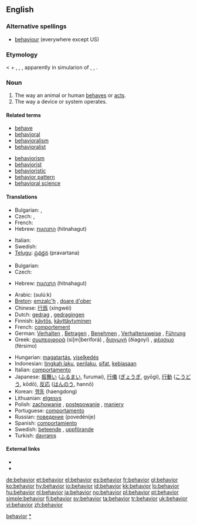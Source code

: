 {{also|behaviour}}<!--If you edit this entry, please also edit [[behaviour]] to ensure these two entries remain synchronized.-->[[Category:Synchronized entries|behavior]]
==English==

===Alternative spellings===
* [[behaviour]] (everywhere except US)

===Etymology===
< {{term|behave}} + {{term|-oure}}, {{term|-iour}}, {{term|-ior}}, apparently in simularion of {{term|havior}}, {{term|haviour}}, {{term|havour}}.

===Noun===
{{en-noun|s|-}}  {{US}}

# The way an animal or human [[behave]]s or [[act]]s.
# The way a device or system operates.

====Related terms====
{{rel-top|the actions of organisms}}
* [[behave]]
* [[behavioral]]
* [[behavioralism]]
* [[behavioralist]]
{{rel-mid}}
* [[behaviorism]]
* [[behaviorist]]
* [[behavioristic]]
* [[behavior pattern]]
* [[behavioral science]]
{{rel-bottom}}

====Translations====
{{trans-top|way an animal or human behaves or acts}}
* Bulgarian: {{t+|bg|поведение|n}},  {{t|bg|държание|n}}
* Czech: {{t-|cs|chování|n}}, {{t+|cs|jednání|n}}
* French: {{t+|fr|comportement}}
* Hebrew: [[התנהגות]] (hitnahagut) {{f}}
{{trans-mid}}
* Italian: {{t+|it|comportamento}}
* Swedish: {{t+|sv|beteende|n}}
* [[Telugu]]: [[ప్రవర్తన]] (pravartana)
{{trans-bottom}}

{{trans-top|way matter moves}}
* Bulgarian: {{t+|bg|поведение|n}}
* Czech: {{t-|cs|chování|n}}
{{trans-mid}}
* Hebrew: [[התנהגות]] (hitnahagut) {{f}}
{{trans-bottom}}
{{checktrans-top}}
* Arabic: {{Arab|[[سلوك]]}} (sulú:k)
* [[Breton]]: [[emzalc'h]] {{m}}, [[doare d'ober]] {{m}}
* Chinese: [[行爲]] (xíngwéi)
* Dutch: [[gedrag]] {{n}}, [[gedragingen]] {{f|p}}
* Finnish: [[käytös]], [[käyttäytyminen]]
* French: [[comportement]] {{m}}
* German: [[Verhalten]] {{n}}, [[Betragen]] {{n}}, [[Benehmen]] {{n}}, [[Verhaltensweise]] {{f}}, [[Führung]] {{f}}
* Greek: [[συμπεριφορά]] (si[m]beriforá) {{f}}, [[διαγωγή]] (ðiagoyí) {{f}}, [[φέρσιμο]] (férsimo) {{n}}
{{trans-mid}}
* Hungarian: [[magatartás]], [[viselkedés]]
* Indonesian: [[tingkah laku]], [[perilaku]], [[sifat]], [[biasa|kebiasaan]]
* Italian: [[comportamento]] {{m}}
* Japanese: [[振舞い]] ([[ふるまい]], furumai), [[行儀]] ([[ぎょうぎ]], gyōgi), [[行動]] ([[こうどう]], kōdō), [[反応]] ([[はんのう]], hannō)
* Korean: [[행동]] (haengdong)
* Lithuanian: [[elgesys]] {{m}}
* Polish: [[zachowanie]] {{n}}, [[postępowanie]] {{n}}, [[maniery]] {{p}}
* Portuguese: [[comportamento]] {{m}}
* Russian: [[поведение]] (povedénije) {{n}}
* Spanish: [[comportamiento]] {{m}}
* Swedish: [[beteende]] {{n}}, [[uppförande]]
* Turkish: [[davranış]]
{{trans-bottom}}

====External links====
* {{R:Webster 1913}}
* {{R:Century 1911}}

[[Category:Behaviour|*]]

[[de:behavior]]
[[et:behavior]]
[[el:behavior]]
[[es:behavior]]
[[fr:behavior]]
[[gl:behavior]]
[[ko:behavior]]
[[hy:behavior]]
[[io:behavior]]
[[id:behavior]]
[[kk:behavior]]
[[lo:behavior]]
[[hu:behavior]]
[[nl:behavior]]
[[ja:behavior]]
[[no:behavior]]
[[pl:behavior]]
[[pt:behavior]]
[[simple:behavior]]
[[fi:behavior]]
[[sv:behavior]]
[[ta:behavior]]
[[tr:behavior]]
[[uk:behavior]]
[[vi:behavior]]
[[zh:behavior]]